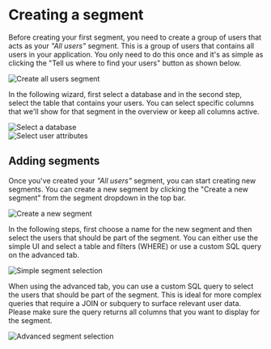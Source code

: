 # Creating a segment

Before creating your first segment, you need to create a group of users that acts as your _"All users"_ segment. This is a group of users that contains all users in your application.
You only need to do this once and it's as simple as clicking the "Tell us where to find your users" button as shown below.

![Create all users segment](/img/docs/add-contacts.png)

In the following wizard, first select a database and in the second step, select the table that contains your users.
You can select specific columns that we'll show for that segment in the overview or keep all columns active.

<div className="md:grid md:grid-cols-2 my-4 gap-4">
    <div className="md:col-span-1">
        <img src="/img/docs/contacts-db.png" alt="Select a database" />
    </div>
    <div className="md:col-span-1 mt-4 md:mt-0">
        <img src="/img/docs/contacts-attributes.png" alt="Select user attributes" />
    </div>
</div>

## Adding segments

Once you've created your _"All users"_ segment, you can start creating new segments.
You can create a new segment by clicking the "Create a new segment" from the segment dropdown in the top bar.

![Create a new segment](/img/docs/new-segment.png)

In the following steps, first choose a name for the new segment and then select the users that should be part of the segment.
You can either use the simple UI and select a table and filters (WHERE) or use a custom SQL query on the advanced tab.

![Simple segment selection](/img/docs/segment-simple.png)

When using the advanced tab, you can use a custom SQL query to select the users that should be part of the segment. This is ideal for more complex queries that
require a JOIN or subquery to surface relevant user data. Please make sure the query returns all columns that you want to display for the segment.

![Advanced segment selection](/img/docs/segment-advanced.png)